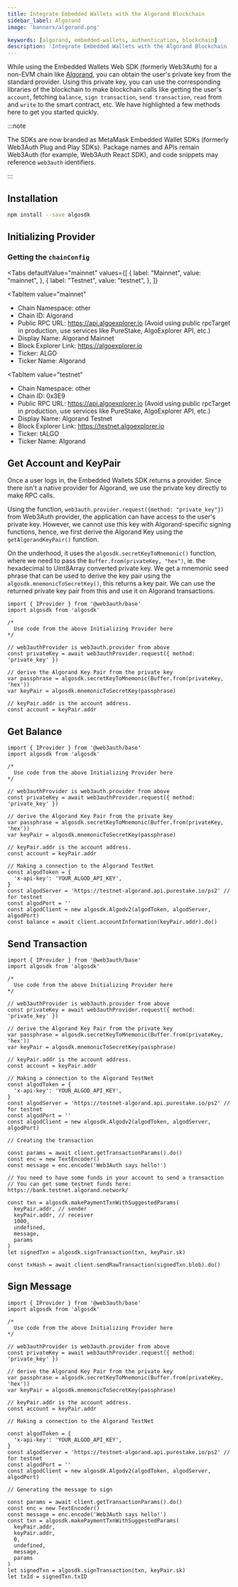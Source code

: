 ```yaml
---
title: Integrate Embedded Wallets with the Algorand Blockchain
sidebar_label: Algorand
image: 'banners/algorand.png'

keywords: [algorand, embedded-wallets, authentication, blockchain]
description: 'Integrate Embedded Wallets with the Algorand Blockchain | Embedded Wallets'
---
```



While using the Embedded Wallets Web SDK (formerly Web3Auth) for a non-EVM chain like [Algorand](https://algorandtechnologies.com/), you can obtain the user's private key from the standard provider. Using this private key, you can use the corresponding libraries of the blockchain to make blockchain calls like getting the user's `account`, fetching `balance`, `sign transaction`, `send transaction`, `read` from and `write` to the smart contract, etc. We have highlighted a few methods here to get you started quickly.

:::note

The SDKs are now branded as MetaMask Embedded Wallet SDKs (formerly Web3Auth Plug and Play SDKs). Package names and APIs remain Web3Auth (for example, Web3Auth React SDK), and code snippets may reference `web3auth` identifiers.

:::

## Installation

```bash npm2yarn
npm install --save algosdk
```

## Initializing Provider

### Getting the `chainConfig`

<Tabs
 defaultValue="mainnet"
  values={[
    { label: "Mainnet", value: "mainnet", },
    { label: "Testnet", value: "testnet", },
  ]}
>
<TabItem
  value="mainnet"
>

- Chain Namespace: other
- Chain ID: Algorand
- Public RPC URL: https://api.algoexplorer.io (Avoid using public rpcTarget in production, use services like PureStake, AlgoExplorer API, etc.)
- Display Name: Algorand Mainnet
- Block Explorer Link: https://algoexplorer.io
- Ticker: ALGO
- Ticker Name: Algorand

</TabItem>

<TabItem
  value="testnet"
>

- Chain Namespace: other
- Chain ID: 0x3E9
- Public RPC URL: https://api.algoexplorer.io (Avoid using public rpcTarget in production, use services like PureStake, AlgoExplorer API, etc.)
- Display Name: Algorand Testnet
- Block Explorer Link: https://testnet.algoexplorer.io
- Ticker: tALGO
- Ticker Name: Algorand

</TabItem>
</Tabs>

## Get Account and KeyPair

Once a user logs in, the Embedded Wallets SDK returns a provider. Since there isn't a native provider for Algorand, we use the private key directly to make RPC calls.

Using the function, `web3auth.provider.request({method: "private_key"})` from Web3Auth provider, the application can have access to the user's private key. However, we cannot use this key with Algorand-specific signing functions, hence, we first derive the Algorand Key using the `getAlgorandKeyPair()` function.

On the underhood, it uses the `algosdk.secretKeyToMnemonic()` function, where we need to pass the `Buffer.from(privateKey, "hex")`, ie. the hexadecimal to Uint8Array converted private key. We get a mnemonic seed phrase that can be used to derive the key pair using the `algosdk.mnemonicToSecretKey()`, this returns a key pair. We can use the returned private key pair from this and use it on Algorand transactions.

```tsx
import { IProvider } from '@web3auth/base'
import algosdk from 'algosdk'

/*
  Use code from the above Initializing Provider here
*/

// web3authProvider is web3auth.provider from above
const privateKey = await web3authProvider.request({ method: 'private_key' })

// derive the Algorand Key Pair from the private key
var passphrase = algosdk.secretKeyToMnemonic(Buffer.from(privateKey, 'hex'))
var keyPair = algosdk.mnemonicToSecretKey(passphrase)

// keyPair.addr is the account address.
const account = keyPair.addr
```

## Get Balance

```tsx
import { IProvider } from '@web3auth/base'
import algosdk from 'algosdk'

/*
  Use code from the above Initializing Provider here
*/

// web3authProvider is web3auth.provider from above
const privateKey = await web3authProvider.request({ method: 'private_key' })

// derive the Algorand Key Pair from the private key
var passphrase = algosdk.secretKeyToMnemonic(Buffer.from(privateKey, 'hex'))
var keyPair = algosdk.mnemonicToSecretKey(passphrase)

// keyPair.addr is the account address.
const account = keyPair.addr

// Making a connection to the Algorand TestNet
const algodToken = {
  'x-api-key': 'YOUR_ALGOD_API_KEY',
}
const algodServer = 'https://testnet-algorand.api.purestake.io/ps2' // for testnet
const algodPort = ''
const algodClient = new algosdk.Algodv2(algodToken, algodServer, algodPort)
const balance = await client.accountInformation(keyPair.addr).do()
```

## Send Transaction

```tsx
import { IProvider } from '@web3auth/base'
import algosdk from 'algosdk'

/*
  Use code from the above Initializing Provider here
*/

// web3authProvider is web3auth.provider from above
const privateKey = await web3authProvider.request({ method: 'private_key' })

// derive the Algorand Key Pair from the private key
var passphrase = algosdk.secretKeyToMnemonic(Buffer.from(privateKey, 'hex'))
var keyPair = algosdk.mnemonicToSecretKey(passphrase)

// keyPair.addr is the account address.
const account = keyPair.addr

// Making a connection to the Algorand TestNet
const algodToken = {
  'x-api-key': 'YOUR_ALGOD_API_KEY',
}
const algodServer = 'https://testnet-algorand.api.purestake.io/ps2' // for testnet
const algodPort = ''
const algodClient = new algosdk.Algodv2(algodToken, algodServer, algodPort)

// Creating the transaction

const params = await client.getTransactionParams().do()
const enc = new TextEncoder()
const message = enc.encode('Web3Auth says hello!')

// You need to have some funds in your account to send a transaction
// You can get some testnet funds here: https://bank.testnet.algorand.network/

const txn = algosdk.makePaymentTxnWithSuggestedParams(
  keyPair.addr, // sender
  keyPair.addr, // receiver
  1000,
  undefined,
  message,
  params
)
let signedTxn = algosdk.signTransaction(txn, keyPair.sk)

const txHash = await client.sendRawTransaction(signedTxn.blob).do()
```

## Sign Message

```tsx
import { IProvider } from '@web3auth/base'
import algosdk from 'algosdk'

/*
  Use code from the above Initializing Provider here
*/

// web3authProvider is web3auth.provider from above
const privateKey = await web3authProvider.request({ method: 'private_key' })

// derive the Algorand Key Pair from the private key
var passphrase = algosdk.secretKeyToMnemonic(Buffer.from(privateKey, 'hex'))
var keyPair = algosdk.mnemonicToSecretKey(passphrase)

// keyPair.addr is the account address.
const account = keyPair.addr

// Making a connection to the Algorand TestNet

const algodToken = {
  'x-api-key': 'YOUR_ALGOD_API_KEY',
}
const algodServer = 'https://testnet-algorand.api.purestake.io/ps2' // for testnet
const algodPort = ''
const algodClient = new algosdk.Algodv2(algodToken, algodServer, algodPort)

// Generating the message to sign

const params = await client.getTransactionParams().do()
const enc = new TextEncoder()
const message = enc.encode('Web3Auth says hello!')
const txn = algosdk.makePaymentTxnWithSuggestedParams(
  keyPair.addr,
  keyPair.addr,
  0,
  undefined,
  message,
  params
)
let signedTxn = algosdk.signTransaction(txn, keyPair.sk)
let txId = signedTxn.txID
```
